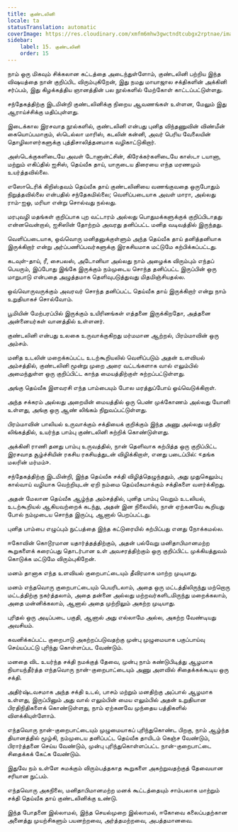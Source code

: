 ```yaml
---
title: குண்டலினி
locale: ta
statusTranslation: automatic
coverImage: https://res.cloudinary.com/xmfm6mhw3gwctndtcubgx2rptnae/image/upload/v1741354419/small_cover_la_gran_rebelion_28716e29d2.webp
sidebar:
    label: 15. குண்டலினி
    order: 15
---
```

நாம் ஒரு மிகவும் சிக்கலான கட்டத்தை அடைந்துள்ளோம், குண்டலினி பற்றிய இந்த விஷயத்தை நான் குறிப்பிட விரும்புகிறேன், இது நமது மாயாஜால சக்திகளின் அக்கினி சர்ப்பம், இது கிழக்கத்திய ஞானத்தின் பல நூல்களில் மேற்கோள் காட்டப்பட்டுள்ளது.

சந்தேகத்திற்கு இடமின்றி குண்டலினிக்கு நிறைய ஆவணங்கள் உள்ளன, மேலும் இது ஆராய்ச்சிக்கு மதிப்புள்ளது.

இடைக்கால இரசவாத நூல்களில், குண்டலினி என்பது புனித விந்தணுவின் விண்மீன் கையொப்பமாகும், ஸ்டெல்லா மாரிஸ், கடலின் கன்னி, அவர் பெரிய வேலையின் தொழிலாளர்களுக்கு புத்திசாலித்தனமாக வழிகாட்டுகிறார்.

அஸ்டெக்குகளிடையே அவள் டோனான்ட்சின், கிரேக்கர்களிடையே காஸ்டா டயானா, மற்றும் எகிப்தில் ஐசிஸ், தெய்வீக தாய், யாருடைய திரையை எந்த மரணமும் உயர்த்தவில்லை.

எஸோடெரிக் கிறிஸ்தவம் தெய்வீக தாய் குண்டலினியை வணங்குவதை ஒருபோதும் நிறுத்தவில்லை என்பதில் சந்தேகமில்லை; வெளிப்படையாக அவள் மாரா, அல்லது ராம்-ஐஓ, மரியா என்று சொல்வது நல்லது.

மரபுவழி மதங்கள் குறிப்பாக புற வட்டாரம் அல்லது பொதுமக்களுக்குக் குறிப்பிடாதது என்னவென்றால், ஐசிஸின் தோற்றம் அவரது தனிப்பட்ட மனித வடிவத்தில் இருந்தது.

வெளிப்படையாக, ஒவ்வொரு மனிதனுக்குள்ளும் அந்த தெய்வீக தாய் தனித்தனியாக இருக்கிறார் என்று அர்ப்பணிப்பவர்களுக்கு இரகசியமாக மட்டுமே கற்பிக்கப்பட்டது.

கடவுள்-தாய், ரீ, சைபலஸ், அடோனியா அல்லது நாம் அழைக்க விரும்பும் எந்தப் பெயரும், இப்போது இங்கே இருக்கும் நம்முடைய சொந்த தனிப்பட்ட இருப்பின் ஒரு மாறுபாடு என்பதை அழுத்தமாக தெளிவுபடுத்துவது மிதமிஞ்சியதல்ல.

ஒவ்வொருவருக்கும் அவரவர் சொந்த தனிப்பட்ட தெய்வீக தாய் இருக்கிறார் என்று நாம் உறுதியாகச் சொல்வோம்.

பூமியின் மேற்பரப்பில் இருக்கும் உயிரினங்கள் எத்தனை இருக்கிறதோ, அத்தனை அன்னையர்கள் வானத்தில் உள்ளனர்.

குண்டலினி என்பது உலகை உருவாக்குகிறது மர்மமான ஆற்றல், பிரம்மாவின் ஒரு அம்சம்.

மனித உடலின் மறைக்கப்பட்ட உடற்கூறியலில் வெளிப்படும் அதன் உளவியல் அம்சத்தில், குண்டலினி மூன்று முறை அரை வட்டங்களாக வால் எலும்பில் அமைந்துள்ள ஒரு குறிப்பிட்ட காந்த மையத்திற்குள் சுற்றப்பட்டுள்ளது.

அங்கு தெய்வீக இளவரசி எந்த பாம்பையும் போல மரத்துப்போய் ஓய்வெடுக்கிறாள்.

அந்த சக்கரம் அல்லது அறையின் மையத்தில் ஒரு பெண் முக்கோணம் அல்லது யோனி உள்ளது, அங்கு ஒரு ஆண் லிங்கம் நிறுவப்பட்டுள்ளது.

பிரம்மாவின் பாலியல் உருவாக்கும் சக்தியைக் குறிக்கும் இந்த அணு அல்லது மந்திர லிங்கத்தில், உயர்ந்த பாம்பு குண்டலினி சுற்றிக் கொண்டுள்ளது.

அக்கினி ராணி தனது பாம்பு உருவத்தில், நான் தெளிவாக கற்பித்த ஒரு குறிப்பிட்ட இரசவாத சூழ்ச்சியின் ரகசிய ரகசியத்துடன் விழிக்கிறாள், எனது படைப்பில்: «தங்க மலரின் மர்மம்».

சந்தேகத்திற்கு இடமின்றி, இந்த தெய்வீக சக்தி விழித்தெழுந்ததும், அது முதுகெலும்பு கால்வாய் வழியாக வெற்றியுடன் ஏறி நம்மை தெய்வீகமாக்கும் சக்திகளை வளர்க்கிறது.

அதன் மேலான தெய்வீக ஆழ்ந்த அம்சத்தில், புனித பாம்பு வெறும் உடலியல், உடற்கூறியல் ஆகியவற்றைக் கடந்து, அதன் இன நிலையில், நான் ஏற்கனவே கூறியது போல் நம்முடைய சொந்த இருப்பு, ஆனால் பெறப்பட்டது.

புனித பாம்பை எழுப்பும் நுட்பத்தை இந்த கட்டுரையில் கற்பிப்பது எனது நோக்கமல்ல.

ஈகோவின் கொடூரமான யதார்த்தத்திற்கும், அதன் பல்வேறு மனிதாபிமானமற்ற கூறுகளைக் கரைப்பது தொடர்பான உள் அவசரத்திற்கும் ஒரு குறிப்பிட்ட முக்கியத்துவம் கொடுக்க மட்டுமே விரும்புகிறேன்.

மனம் தானாக எந்த உளவியல் குறைபாட்டையும் தீவிரமாக மாற்ற முடியாது.

மனம் எந்தவொரு குறைபாட்டையும் பெயரிடலாம், அதை ஒரு மட்டத்திலிருந்து மற்றொரு மட்டத்திற்கு நகர்த்தலாம், அதை தன்னை அல்லது மற்றவர்களிடமிருந்து மறைக்கலாம், அதை மன்னிக்கலாம், ஆனால் அதை முற்றிலும் அகற்ற முடியாது.

புரிதல் ஒரு அடிப்படை பகுதி, ஆனால் அது எல்லாமே அல்ல, அகற்ற வேண்டியது அவசியம்.

கவனிக்கப்பட்ட குறைபாடு அகற்றப்படுவதற்கு முன்பு முழுமையாக பகுப்பாய்வு செய்யப்பட்டு புரிந்து கொள்ளப்பட வேண்டும்.

மனதை விட உயர்ந்த சக்தி நமக்குத் தேவை, முன்பு நாம் கண்டுபிடித்து ஆழமாக நியாயந்தீர்த்த எந்தவொரு நான்-குறைபாட்டையும் அணு அளவில் சிதைக்கக்கூடிய ஒரு சக்தி.

அதிர்ஷ்டவசமாக அந்த சக்தி உடல், பாசம் மற்றும் மனதிற்கு அப்பால் ஆழமாக உள்ளது, இருப்பினும் அது வால் எலும்பின் மைய எலும்பில் அதன் உறுதியான பிரதிநிதிகளைக் கொண்டுள்ளது, நாம் ஏற்கனவே முந்தைய பத்திகளில் விளக்கியுள்ளோம்.

எந்தவொரு நான்-குறைபாட்டையும் முழுமையாகப் புரிந்துகொண்ட பிறகு, நாம் ஆழ்ந்த தியானத்தில் மூழ்கி, நம்முடைய தனிப்பட்ட தெய்வீக தாயிடம் கெஞ்ச வேண்டும், பிரார்த்தனை செய்ய வேண்டும், முன்பு புரிந்துகொள்ளப்பட்ட நான்-குறைபாட்டை சிதைக்கக் கேட்க வேண்டும்.

இதுவே நம் உள்ளே சுமக்கும் விரும்பத்தகாத கூறுகளை அகற்றுவதற்குத் தேவையான சரியான நுட்பம்.

எந்தவொரு அகநிலை, மனிதாபிமானமற்ற மனக் கூட்டத்தையும் சாம்பலாக மாற்றும் சக்தி தெய்வீக தாய் குண்டலினிக்கு உண்டு.

இந்த போதனை இல்லாமல், இந்த செயல்முறை இல்லாமல், ஈகோவை கலைப்பதற்கான அனைத்து முயற்சிகளும் பயனற்றவை, அர்த்தமற்றவை, அபத்தமானவை.


